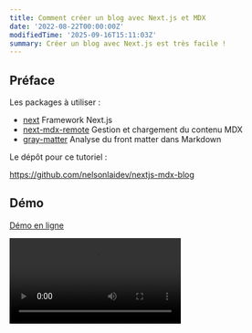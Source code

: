 ```yaml
---
title: Comment créer un blog avec Next.js et MDX
date: '2022-08-22T00:00:00Z'
modifiedTime: '2025-09-16T15:11:03Z'
summary: Créer un blog avec Next.js est très facile !
---
```


## Préface

Les packages à utiliser :

- [next](https://github.com/vercel/next.js) Framework Next.js
- [next-mdx-remote](https://github.com/hashicorp/next-mdx-remote) Gestion et chargement du contenu MDX
- [gray-matter](https://github.com/jonschlinkert/gray-matter) Analyse du front matter dans Markdown

Le dépôt pour ce tutoriel :

https://github.com/nelsonlaidev/nextjs-mdx-blog

## Démo

[Démo en ligne](https://nelsonlai-nextjs-mdx-blog.vercel.app)

<Video src='/videos/blog/how-to-build-a-blog-with-nextjs-and-mdx/demo.mp4' width={1920} height={1080} />

## Comment créer un blog

D'abord, nous créons le projet Next.js avec la commande suivante :

```bash title='Terminal'
yarn create next-app nextjs-mdx-blog
```

Ensuite, créez les fichiers suivants :

- `components/layout.jsx` - Encapsuler tous les composants dans un conteneur (optionnel, juste pour le style)
- `date/blog/*.mdx` - Articles de blog
- `lib/format-date.js` - Formater la date comme `DD mois YYYY`
- `pages/blog/[slug].jsx` - Page d'article, utilisant [les routes dynamiques](https://nextjs.org/docs/pages/building-your-application/routing/dynamic-routes)

<TreeView
  defaultExpandedValue={['components', 'data', 'data/blog', 'lib', 'pages', 'pages/blog']}
  collection={{
    id: 'ROOT',
    name: '',
    children: [
      {
        id: 'components',
        name: 'components',
        children: [{ id: 'components/layout.jsx', name: 'layout.jsx' }]
      },
      {
        id: 'data',
        name: 'data',
        children: [
          {
            id: 'data/blog',
            name: 'blog',
            children: [
              { id: 'data/blog/markdown.mdx', name: 'markdown.mdx' },
              { id: 'data/blog/nextjs.mdx', name: 'nextjs.mdx' },
              { id: 'data/blog/react.mdx', name: 'react.mdx' }
            ]
          }
        ]
      },
      {
        id: 'lib',
        name: 'lib',
        children: [
          { id: 'lib/format-date.js', name: 'format-date.js' },
          { id: 'lib/mdx.js', name: 'mdx.js' }
        ]
      },
      {
        id: 'pages',
        name: 'pages',
        children: [
          {
            id: 'pages/blog',
            name: 'blog',
            children: [{ id: 'pages/blog/[slug].jsx', name: '[slug].jsx' }]
          }
        ]
      }
    ]
  }}
/>

### Comment gérer les fichiers Markdown

D'abord `const root{:js}` - le répertoire racine, et la méthode `process.cwd(){:js}` retourne le répertoire de travail actuel du processus Node.js.

```js title='lib/mdx.js'
const root = process.cwd()
```

Une autre variable `POSTS_PATH{:.entity.name.constant}` pour le chemin où les fichiers d'articles sont stockés.

```js title='lib/mdx.js'
import path from 'path'

const POSTS_PATH = path.join(root, 'data', 'blog') // [!code highlight]
// Sortie : A:/nextjs-mdx-blog/data/blog
```

Ensuite, utilisez fs pour lire le contenu de ce répertoire, c'est-à-dire tous les noms de fichiers sous `data/blog`.

```js title='lib/mdx.js'
import fs from 'fs'

export const allSlugs = fs.readdirSync(POSTS_PATH)
// Sortie : ['markdown.mdx', 'nextjs.mdx', 'react.mdx']
```

Ensuite, écrivez une fonction pour supprimer l'extension de fichier, qui sera utilisée plus tard.

```js title='lib/mdx.js'
export const formatSlug = (slug) => slug.replace(/\.mdx$/, '')
/*
 * Exemple : formatSlug('markdown.mdx')
 * Sortie : 'markdown'
 */
```

L'étape suivante consiste à obtenir le contenu de l'article par slug.

```js title='lib/mdx.js'
export const getPostBySlug = async (slug) => {
  const postFilePath = path.join(POSTS_PATH, `${slug}.mdx`)
  // Sortie : A:/nextjs-mdx-blog/data/blog/slug.mdx
  const source = fs.readFileSync(postFilePath)
  // Retourne le contenu du fichier

  const { content, data } = matter(source)
  /*
   * Exemple :
   *  ---
   *  title: Bonjour
   *  slug: home
   *  ---
   *  <h1>Bonjour le monde !</h1>
   *
   * Retour :
   *  {
   *    content: '<h1>Bonjour le monde !</h1>',
   *    data: {
   *      title: 'Bonjour',
   *      slug: 'home'
   *    }
   *  }
   */

  const mdxSource = await serialize(content)
  // Passe le contenu à sérialiser (next-mdx-remote) pour traitement

  const frontMatter = {
    ...data,
    slug
  }
  // Met également le slug dans le front matter, qui sera utilisé plus tard

  return {
    source: mdxSource,
    frontMatter
  }
}
```

Ensuite, vous pouvez obtenir tous les articles à afficher sur la page d'accueil.

```js title='lib/mdx.js'
export const getAllPosts = () => {
  const frontMatter = []

  allSlugs.forEach((slug) => {
    const source = fs.readFileSync(path.join(POSTS_PATH, slug), 'utf-8')

    const { data } = matter(source)

    frontMatter.push({
      ...data,
      slug: formatSlug(slug),
      date: new Date(data.date).toISOString()
    })
  })

  return frontMatter.sort((a, b) => dateSortDesc(a.date, b.date))
}

// Trié par date en ordre décroissant
const dateSortDesc = (a, b) => {
  if (a > b) return -1
  if (a < b) return 1

  return 0
}
```

### Formatage de la date

```js title='lib/format-date.js'
export const formatDate = (date) =>
  new Date(date).toLocaleDateString('fr', {
    year: 'numeric',
    month: 'long',
    day: 'numeric'
  })
/*
 * formatDate('2022-08-21T00:00:00Z')
 * Sortie : '21 août 2022'
 */
```

### Page d'accueil

```jsx title='pages/index.jsx'
import { formatDate } from '../lib/format-date'
import { getAllPosts } from '../lib/mdx'

import Link from 'next/link'

export default function Home({ posts }) {
  return (
    <>
      <h1 className='mb-8 text-6xl font-bold'>Blog</h1>
      <hr className='my-8' />
      <ul className='flex flex-col gap-3'>
        {posts.map(({ slug, title, summary, date }) => (
          <li key={slug}>
            <Link href={`/blog/${slug}`}>
              <a className='block rounded-lg border border-solid border-gray-300 p-6 shadow-md'>
                <div className='flex justify-between'>
                  <h2>{title}</h2>
                  <time dateTime={date}>{formatDate(date)}</time>
                </div>
                <p className='mt-4'>{summary}</p>
              </a>
            </Link>
          </li>
        ))}
      </ul>
    </>
  )
}

// Utilisez getStaticProps pour obtenir tous les articles
export const getStaticProps = async () => {
  const posts = getAllPosts()

  return {
    props: {
      posts
    }
  }
}
```

### Page d'article

```jsx title='pages/[slug].jsx'
import { formatDate } from '../../lib/format-date'
import { allSlugs, formatSlug, getPostBySlug } from '../../lib/mdx'

import { MDXRemote } from 'next-mdx-remote'

export default function Blog({ post }) {
  const { title, date } = post.frontMatter

  return (
    <div>
      <h1 className='mb-2 text-6xl font-bold'>{title}</h1>
      <time dateTime={date} className='text-lg font-medium'>
        {formatDate(date)}
      </time>
      <hr className='my-8' />
      <article className='prose max-w-none'>
        <MDXRemote {...post.source} />
      </article>
    </div>
  )
}

export const getStaticProps = async ({ params }) => {
  const post = await getPostBySlug(params.slug)

  return {
    props: {
      post
    }
  }
}

export const getStaticPaths = async () => {
  const paths = allSlugs.map((slug) => ({
    params: {
      slug: formatSlug(slug)
    }
  }))
  /*
   * Sortie paths :
   *   [
   *     { params: { slug: 'markdown' } },
   *     { params: { slug: 'nextjs' } },
   *     { params: { slug: 'react' } }
   *   ]
   */

  return {
    paths,
    fallback: false
  }
}
```

De cette façon, un blog simple est terminé.

## Liens utiles

- [getStaticPaths](https://nextjs.org/docs/pages/building-your-application/data-fetching/get-static-paths)
- [getStaticProps](https://nextjs.org/docs/pages/building-your-application/data-fetching/get-static-props)
- [routes dynamiques](https://nextjs.org/docs/pages/building-your-application/routing/dynamic-routes)
- [mdx](https://mdxjs.com/)